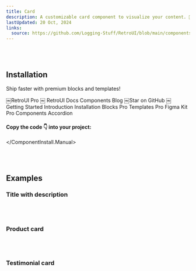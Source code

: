 ```yaml
---
title: Card
description: A customizable card component to visualize your content. 📝
lastUpdated: 20 Oct, 2024
links:
  source: https://github.com/Logging-Stuff/RetroUI/blob/main/components/retroui/Card.tsx
---
```


<ComponentShowcase name="card-style-default" />
<br />
<br />

## Installation

<ComponentInstall>
  <ComponentInstall.Cli npmCommand="npx shadcn@latest add 'https://retroui.dev/r/card.json'" />
  <ComponentInstall.Manual>
Ship faster with premium blocks and templates!

￼RetroUI Pro
￼
RetroUI
Docs
Components
Blog
￼Star on GitHub
￼
Getting Started
Introduction
Installation
Blocks
Pro
Templates
Pro
Figma Kit
Pro
Components
Accordion

#### Copy the code 👇 into your project:

<ComponentSource name="card" />

  </ComponentInstall.Manual>
</ComponentInstall>

<br />
<br />

## Examples

### Title with description

<ComponentShowcase name="card-style-default" />
<br />
<br />

### Product card

<ComponentShowcase name="card-style-commerce" />
<br />
<br />

### Testimonial card

<ComponentShowcase name="card-style-testimonial" />
